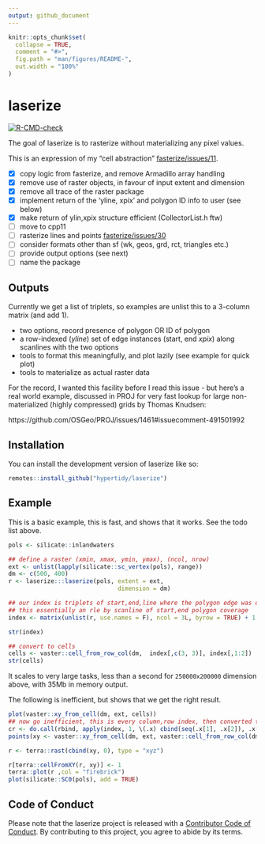 ```yaml
---
output: github_document
---
```


<!-- README.md is generated from README.Rmd. Please edit that file -->

```r
knitr::opts_chunk$set(
  collapse = TRUE,
  comment = "#>",
  fig.path = "man/figures/README-",
  out.width = "100%"
)
```


# laserize 

<!-- badges: start -->
[![R-CMD-check](https://github.com/hypertidy/laserize/actions/workflows/R-CMD-check.yaml/badge.svg)](https://github.com/hypertidy/laserize/actions/workflows/R-CMD-check.yaml)
<!-- badges: end -->

The goal of laserize is to rasterize without materializing any pixel values.


This is an expression of my "cell abstraction" [fasterize/issues/11](https://github.com/ecohealthalliance/fasterize/issues/11). 


- [x] copy logic from fasterize, and remove Armadillo array handling
- [x] remove use of raster objects, in favour of input extent and dimension
- [x] remove all trace of the raster package
- [x] implement return of the 'yline, xpix' and polygon ID info to user (see below)
- [x] make return of ylin,xpix structure efficient (CollectorList.h ftw)
- [ ] move to cpp11
- [ ] rasterize lines and points [fasterize/issues/30](https://github.com/ecohealthalliance/fasterize/issues/30)
- [ ] consider formats other than sf (wk, geos, grd, rct, triangles etc.)
- [ ] provide output options (see next)
- [ ] name the package

## Outputs

Currently we get a list of triplets, so examples are unlist this to a 3-column matrix (and add 1). 

* two options, record presence of polygon OR ID of polygon
* a row-indexed (*yline*) set of edge instances (start, end *xpix*) along scanlines with the two options
* tools to format this meaningfully, and plot lazily (see example for quick plot)
* tools to materialize as actual raster data

For the record, I wanted this facility before I read this issue - but here's a real world example, discussed in PROJ for
very fast lookup for large non-materialized (highly compressed) grids by Thomas Knudsen: 

https://github.com/OSGeo/PROJ/issues/1461#issuecomment-491501992


## Installation

You can install the development version of laserize like so:

``` r
remotes::install_github("hypertidy/laserize")
```

## Example

This is a basic example, this is fast, and shows that it works. See the todo list above. 

```r
pols <- silicate::inlandwaters

## define a raster (xmin, xmax, ymin, ymax), (ncol, nrow)
ext <- unlist(lapply(silicate::sc_vertex(pols), range))
dm <- c(500, 400)
r <- laserize:::laserize(pols, extent = ext,
                               dimension = dm)

## our index is triplets of start,end,line where the polygon edge was detected - 
## this essentially an rle by scanline of start,end polygon coverage
index <- matrix(unlist(r, use.names = F), ncol = 3L, byrow = TRUE) + 1 ## plus one because 0-index internally

str(index)

## convert to cells
cells <- vaster::cell_from_row_col(dm,  index[,c(3, 3)], index[,1:2])
str(cells)
```

It scales to very large tasks, less than a second for `250000x200000` dimension above, with 35Mb in memory output. 



The following is inefficient, but shows that we get the right result. 

```r
plot(vaster::xy_from_cell(dm, ext, cells))
## now go inefficient, this is every column,row index, then converted to cell, converted to xy
cr <- do.call(rbind, apply(index, 1, \(.x) cbind(seq(.x[1], .x[2]), .x[3])))
points(xy <- vaster::xy_from_cell(dm, ext, vaster::cell_from_row_col(dm, cr[,2], cr[,1])), pch = ".", col = "darkgrey")

r <- terra::rast(cbind(xy, 0), type = "xyz")

r[terra::cellFromXY(r, xy)] <- 1
terra::plot(r ,col = "firebrick")
plot(silicate::SC0(pols), add = TRUE)
```




## Code of Conduct
  
Please note that the laserize project is released with a [Contributor Code of Conduct](https://contributor-covenant.org/version/2/1/CODE_OF_CONDUCT.html). By contributing to this project, you agree to abide by its terms.
